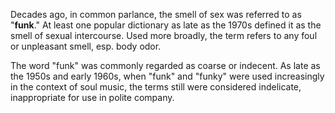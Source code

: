 Decades ago, in common parlance, the smell of sex was referred to as "'''funk'''."  At least one popular dictionary as late as the 1970s defined it as the smell of sexual intercourse.  Used more broadly, the term refers to any foul or unpleasant smell, esp. body odor.

The word "funk" was commonly regarded as coarse or indecent.  As late as the 1950s and early 1960s, when "funk" and "funky" were used increasingly in the context of soul music, the terms still were considered indelicate,  inappropriate for use in polite company.